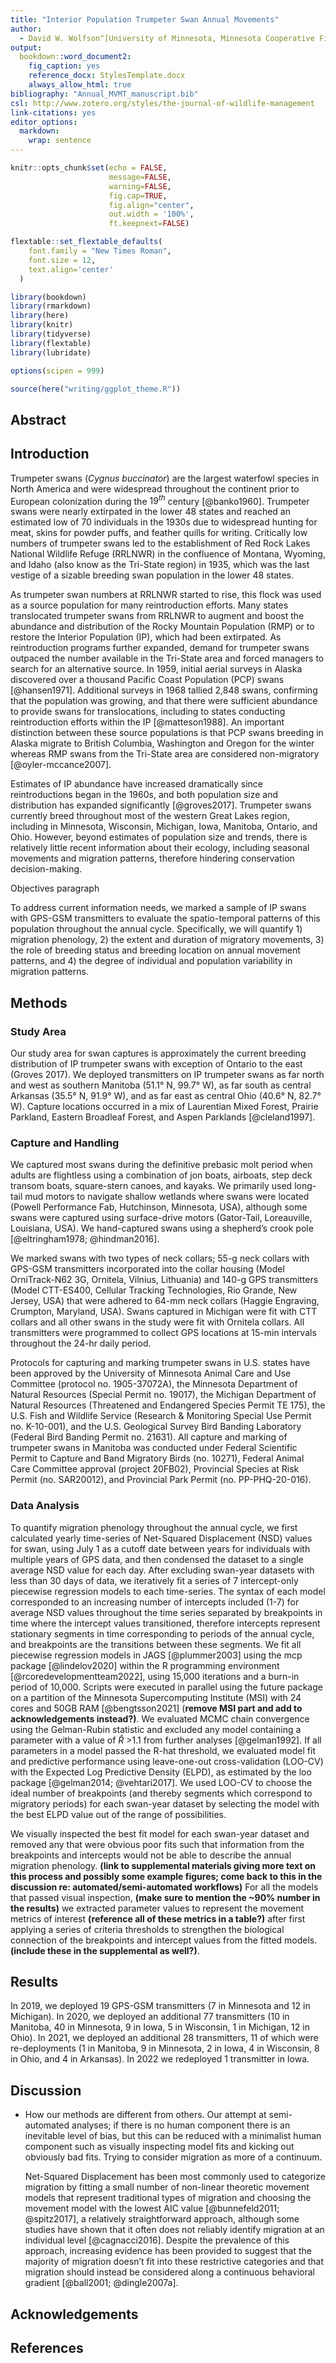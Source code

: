 ```yaml
---
title: "Interior Population Trumpeter Swan Annual Movements"
author: 
  - David W. Wolfson^[University of Minnesota, Minnesota Cooperative Fish and Wildlife Research Unit], John R. Fieberg^[University of Minnesota], Thomas R. Cooper^[U.S. Fish and Wildlife Service], Steven Cordts^[Minnesota Department of Natural Resources], Christine Herwig^[Minnesota Department of Natural Resources], John Moriarty^[Three Rivers Park District], Margaret Smith^[Trumpeter Swan Society], Randall T. Knapik^[Michigan Department of Natural Resources], Anna Buckardt-Thomas^[Iowa Department of Natural Resources], Tyler Harms^[Iowa Department of Natural Resources], Taylor Finger^[Wisconsin Department of Natural Resources], Sumner Matteson^[Wisconsin Department of Natural Resources], Laura Kearns^[Ohio Department of Natural Resources], Tiffany Mayo^[Cleveland Metroparks Zoo], Brian Kiss^[Manitoba Wildlife and Fisheries Branch], Timothy Poole^[Manitoba Wildlife and Fisheries Branch], Drew Fowler^[U.S. Geological Survey, Louisiana Cooperative Fish and Wildlife Research Unit], David E. Andersen^[U.S. Geological Survey, Minnesota Cooperative Fish and Wildlife Research Unit]
output: 
  bookdown::word_document2:
    fig_caption: yes
    reference_docx: StylesTemplate.docx
    always_allow_html: true
bibliography: "Annual_MVMT_manuscript.bib"
csl: http://www.zotero.org/styles/the-journal-of-wildlife-management
link-citations: yes
editor_options: 
  markdown: 
    wrap: sentence
---
```


```r
knitr::opts_chunk$set(echo = FALSE,
                      message=FALSE,
                      warning=FALSE,
                      fig.cap=TRUE,
                      fig.align="center",
                      out.width = '100%',
                      ft.keepnext=FALSE)
```

```r
flextable::set_flextable_defaults(
    font.family = "New Times Roman",
    font.size = 12,
    text.align='center'
  )
```

<!--- this is how to write a comment that won't knit--->

<!--- --->

```r
library(bookdown)
library(rmarkdown)
library(here)
library(knitr)
library(tidyverse)
library(flextable)
library(lubridate)
```

```r
options(scipen = 999)
```

```r
source(here("writing/ggplot_theme.R"))

```

## Abstract

## Introduction

Trumpeter swans (*Cygnus buccinator*) are the largest waterfowl species in North America and were widespread throughout the continent prior to European colonization during the $19^{th}$ century [@banko1960].
Trumpeter swans were nearly extirpated in the lower 48 states and reached an estimated low of 70 individuals in the 1930s due to widespread hunting for meat, skins for powder puffs, and feather quills for writing.
Critically low numbers of trumpeter swans led to the establishment of Red Rock Lakes National Wildlife Refuge (RRLNWR) in the confluence of Montana, Wyoming, and Idaho (also know as the Tri-State region) in 1935, which was the last vestige of a sizable breeding swan population in the lower 48 states.

As trumpeter swan numbers at RRLNWR started to rise, this flock was used as a source population for many reintroduction efforts.
Many states translocated trumpeter swans from RRLNWR to augment and boost the abundance and distribution of the Rocky Mountain Population (RMP) or to restore the Interior Population (IP), which had been extirpated.
As reintroduction programs further expanded, demand for trumpeter swans outpaced the number available in the Tri-State area and forced managers to search for an alternative source.
In 1959, initial aerial surveys in Alaska discovered over a thousand Pacific Coast Population (PCP) swans [@hansen1971].
Additional surveys in 1968 tallied 2,848 swans, confirming that the population was growing, and that there were sufficient abundance to provide swans for translocations, including to states conducting reintroduction efforts within the IP [@matteson1988].
An important distinction between these source populations is that PCP swans breeding in Alaska migrate to British Columbia, Washington and Oregon for the winter whereas RMP swans from the Tri-State area are considered non-migratory [@oyler-mccance2007].

Estimates of IP abundance have increased dramatically since reintroductions began in the 1960s, and both population size and distribution has expanded significantly [@groves2017].
Trumpeter swans currently breed throughout most of the western Great Lakes region, including in Minnesota, Wisconsin, Michigan, Iowa, Manitoba, Ontario, and Ohio.
However, beyond estimates of population size and trends, there is relatively little recent information about their ecology, including seasonal movements and migration patterns, therefore hindering conservation decision-making.

Objectives paragraph

To address current information needs, we marked a sample of IP swans with GPS-GSM transmitters to evaluate the spatio-temporal patterns of this population throughout the annual cycle.
Specifically, we will quantify 1) migration phenology, 2) the extent and duration of migratory movements, 3) the role of breeding status and breeding location on annual movement patterns, and 4) the degree of individual and population variability in migration patterns.

## Methods

### Study Area

Our study area for swan captures is approximately the current breeding distribution of IP trumpeter swans with exception of Ontario to the east (Groves 2017).
We deployed transmitters on IP trumpeter swans as far north and west as southern Manitoba (51.1° N, 99.7° W), as far south as central Arkansas (35.5° N, 91.9° W), and as far east as central Ohio (40.6° N, 82.7° W).
Capture locations occurred in a mix of Laurentian Mixed Forest, Prairie Parkland, Eastern Broadleaf Forest, and Aspen Parklands [@cleland1997].

### Capture and Handling

We captured most swans during the definitive prebasic molt period when adults are flightless using a combination of jon boats, airboats, step deck transom boats, square-stern canoes, and kayaks.
We primarily used long-tail mud motors to navigate shallow wetlands where swans were located (Powell Performance Fab, Hutchinson, Minnesota, USA), although some swans were captured using surface-drive motors (Gator-Tail, Loreauville, Louisiana, USA).
We hand-captured swans using a shepherd's crook pole [@eltringham1978; @hindman2016].

We marked swans with two types of neck collars; 55-g neck collars with GPS-GSM transmitters incorporated into the collar housing (Model OrniTrack-N62 3G, Ornitela, Vilnius, Lithuania) and 140-g GPS transmitters (Model CTT-ES400, Cellular Tracking Technologies, Rio Grande, New Jersey, USA) that were adhered to 64-mm neck collars (Haggie Engraving, Crumpton, Maryland, USA).
Swans captured in Michigan were fit with CTT collars and all other swans in the study were fit with Ornitela collars.
All transmitters were programmed to collect GPS locations at 15-min intervals throughout the 24-hr daily period.

Protocols for capturing and marking trumpeter swans in U.S. states have been approved by the University of Minnesota Animal Care and Use Committee (protocol no. 1905-37072A), the Minnesota Department of Natural Resources (Special Permit no. 19017), the Michigan Department of Natural Resources (Threatened and Endangered Species Permit TE 175), the U.S.
Fish and Wildlife Service (Research & Monitoring Special Use Permit no. K-10-001), and the U.S.
Geological Survey Bird Banding Laboratory (Federal Bird Banding Permit no. 21631).
All capture and marking of trumpeter swans in Manitoba was conducted under Federal Scientific Permit to Capture and Band Migratory Birds (no. 10271), Federal Animal Care Committee approval (project 20FB02), Provincial Species at Risk Permit (no. SAR20012), and Provincial Park Permit (no. PP-PHQ-20-016).

### Data Analysis

To quantify migration phenology throughout the annual cycle, we first calculated yearly time-series of Net-Squared Displacement (NSD) values for swan, using July 1 as a cutoff date between years for individuals with multiple years of GPS data, and then condensed the dataset to a single average NSD value for each day.
After excluding swan-year datasets with less than 30 days of data, we iteratively fit a series of 7 intercept-only piecewise regression models to each time-series.
The syntax of each model corresponded to an increasing number of intercepts included (1-7) for average NSD values throughout the time series separated by breakpoints in time where the intercept values transitioned, therefore intercepts represent stationary segments in time corresponding to periods of the annual cycle, and breakpoints are the transitions between these segments.
We fit all piecewise regression models in JAGS [@plummer2003] using the mcp package [@lindelov2020] within the R programming environment [@rcoredevelopmentteam2022], using 15,000 iterations and a burn-in period of 10,000.
Scripts were executed in parallel using the future package on a partition of the Minnesota Supercomputing Institute (MSI) with 24 cores and 50GB RAM [@bengtsson2021] (**remove MSI part and add to acknowledgements instead?)**.
We evaluated MCMC chain convergence using the Gelman-Rubin statistic and excluded any model containing a parameter with a value of $\hat{R}$ \>1.1 from further analyses [@gelman1992].
If all parameters in a model passed the R-hat threshold, we evaluated model fit and predictive performance using leave-one-out cross-validation (LOO-CV) with the Expected Log Predictive Density (ELPD), as estimated by the loo package [@gelman2014; @vehtari2017].
We used LOO-CV to choose the ideal number of breakpoints (and thereby segments which correspond to migratory periods) for each swan-year dataset by selecting the model with the best ELPD value out of the range of possibilities.

We visually inspected the best fit model for each swan-year dataset and removed any that were obvious poor fits such that information from the breakpoints and intercepts would not be able to describe the annual migration phenology.
**(link to supplemental materials giving more text on this process and possibly some example figures; come back to this in the discussion re: automated/semi-automated workflows)** For all the models that passed visual inspection, **(make sure to mention the \~90% number in the results)** we extracted parameter values to represent the movement metrics of interest **(reference all of these metrics in a table?)** after first applying a series of criteria thresholds to strengthen the biological connection of the breakpoints and intercept values from the fitted models.
**(include these in the supplemental as well?)**.

## Results

In 2019, we deployed 19 GPS-GSM transmitters (7 in Minnesota and 12 in Michigan).
In 2020, we deployed an additional 77 transmitters (10 in Manitoba, 40 in Minnesota, 9 in Iowa, 5 in Wisconsin, 1 in Michigan, 12 in Ohio).
In 2021, we deployed an additional 28 transmitters, 11 of which were re-deployments (1 in Manitoba, 9 in Minnesota, 2 in Iowa, 4 in Wisconsin, 8 in Ohio, and 4 in Arkansas).
In 2022 we redeployed 1 transmitter in Iowa.

## Discussion

-   How our methods are different from others.
    Our attempt at semi-automated analyses; if there is no human component there is an inevitable level of bias, but this can be reduced with a minimalist human component such as visually inspecting model fits and kicking out obviously bad fits.
    Trying to consider migration as more of a continuum.

    Net-Squared Displacement has been most commonly used to categorize migration by fitting a small number of non-linear theoretic movement models that represent traditional types of migration and choosing the movement model with the lowest AIC value [@bunnefeld2011; @spitz2017], a relatively straightforward approach, although some studies have shown that it often does not reliably identify migration at an individual level [@cagnacci2016].
    Despite the prevalence of this approach, increasing evidence has been provided to suggest that the majority of migration doesn't fit into these restrictive categories and that migration should instead be considered along a continuous behavioral gradient [@ball2001; @dingle2007a].

## Acknowledgements

## References
